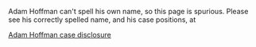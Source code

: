 Adam Hoffman can't spell his own name, so this page is spurious. Please see his correctly spelled name, and his case positions, at 

[[debatecoaches/2011-2012 - Lexington (MA) - Adam Hoffman|Adam Hoffman case disclosure]]